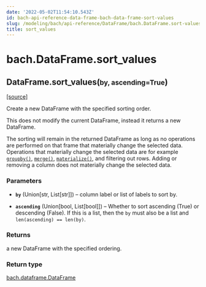 ```yaml
---
date: '2022-05-02T11:54:10.543Z'
id: bach-api-reference-data-frame-bach-data-frame-sort-values
slug: /modeling/bach/api-reference/DataFrame/bach.DataFrame.sort-values/
title: sort_values
---
```


# bach.DataFrame.sort_values

<div class="method">

<h2 class="signature-method"><span class="additional-name">DataFrame.</span><span class="name">sort_values(</span><small class="parameter-list"><span class="parameter" id="by">by</span>, <span class="parameter" id="ascending">ascending=True</span></small>)</h2>


&#8203;<span class="view-source">[[source]](https://github.com/objectiv/objectiv-analytics/blob/main/bach/bach/dataframe.py)</span>

<div class="content">

Create a new DataFrame with the specified sorting order.

This does not modify the current DataFrame, instead it returns a new DataFrame.

The sorting will remain in the returned DataFrame as long as no operations are performed on that
frame that materially change the selected data. Operations that materially change the selected data
are for example [`groupby()`](/docs/modeling/bach/api-reference/DataFrame/bach.DataFrame.groupby/#bach.DataFrame.groupby), [`merge()`](/docs/modeling/bach/api-reference/DataFrame/bach.DataFrame.merge/#bach.DataFrame.merge), [`materialize()`](/docs/modeling/bach/api-reference/DataFrame/bach.DataFrame.materialize/#bach.DataFrame.materialize), and filtering out rows.
Adding or removing a column does not materially change the selected data.


### Parameters

* **`by`** (Union[str, List[str]]) – column label or list of labels to sort by.

* **`ascending`** (Union[bool, List[bool]]) – Whether to sort ascending (True) or descending (False). If this is a list, then the
`by` must also be a list and `len(ascending) == len(by)`.



### Returns

a new DataFrame with the specified ordering.



### Return type

[bach.dataframe.DataFrame](/docs/modeling/bach/api-reference/DataFrame/bach.DataFrame/#bach.DataFrame)



</div>

</div>

